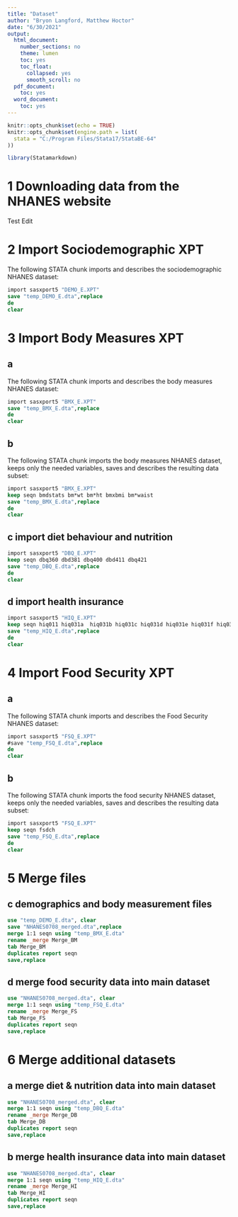 ```yaml
---
title: "Dataset"
author: "Bryon Langford, Matthew Hoctor"
date: "6/30/2021"
output:
  html_document:
    number_sections: no
    theme: lumen
    toc: yes
    toc_float:
      collapsed: yes
      smooth_scroll: no
  pdf_document:
    toc: yes
  word_document:
    toc: yes
---
```


```r
knitr::opts_chunk$set(echo = TRUE)
knitr::opts_chunk$set(engine.path = list(
  stata = "C:/Program Files/Stata17/StataBE-64"
))
```

```r
library(Statamarkdown)
```

# 1 Downloading data from the NHANES website
Test Edit

# 2 Import Sociodemographic XPT

The following STATA chunk imports and describes the sociodemographic NHANES dataset:

```stata
import sasxport5 "DEMO_E.XPT"
save "temp_DEMO_E.dta",replace
de
clear
```

# 3 Import Body Measures XPT

## a

The following STATA chunk imports and describes the body measures NHANES dataset:

```stata
import sasxport5 "BMX_E.XPT"
save "temp_BMX_E.dta",replace
de
clear
```

## b

The following STATA chunk imports the body measures NHANES dataset, keeps only the needed variables, saves and describes the resulting data subset:

```stata
import sasxport5 "BMX_E.XPT"
keep seqn bmdstats bm*wt bm*ht bmxbmi bm*waist
save "temp_BMX_E.dta",replace
de
clear
```

## c import diet behaviour and nutrition

```stata
import sasxport5 "DBQ_E.XPT"
keep seqn dbq360 dbd381 dbq400 dbd411 dbq421
save "temp_DBQ_E.dta",replace
de
clear
```

## d import health insurance

```stata
import sasxport5 "HIQ_E.XPT"
keep seqn hiq011 hiq031a  hiq031b hiq031c hiq031d hiq031e hiq031f hiq031g hiq031h hiq031i hiq031j hiq031aa
save "temp_HIQ_E.dta",replace
de
clear
```

# 4 Import Food Security XPT

## a

The following STATA chunk imports and describes the Food Security NHANES dataset:

```stata
import sasxport5 "FSQ_E.XPT"
#save "temp_FSQ_E.dta",replace
de
clear
```

## b

The following STATA chunk imports the food security NHANES dataset, keeps only the needed variables, saves and describes the resulting data subset:

```stata
import sasxport5 "FSQ_E.XPT"
keep seqn fsdch
save "temp_FSQ_E.dta",replace
de
clear
```

# 5 Merge files

## c demographics and body measurement files

```stata
use "temp_DEMO_E.dta", clear
save "NHANES0708_merged.dta",replace
merge 1:1 seqn using "temp_BMX_E.dta"
rename _merge Merge_BM
tab Merge_BM
duplicates report seqn
save,replace
```

## d merge food security data into main dataset

```stata
use "NHANES0708_merged.dta", clear
merge 1:1 seqn using "temp_FSQ_E.dta"
rename _merge Merge_FS
tab Merge_FS
duplicates report seqn
save,replace
```

# 6 Merge additional datasets

## a merge diet & nutrition data into main dataset

```stata
use "NHANES0708_merged.dta", clear
merge 1:1 seqn using "temp_DBQ_E.dta"
rename _merge Merge_DB
tab Merge_DB
duplicates report seqn
save,replace
```

## b merge health insurance data into main dataset

```stata
use "NHANES0708_merged.dta", clear
merge 1:1 seqn using "temp_HIQ_E.dta"
rename _merge Merge_HI
tab Merge_HI
duplicates report seqn
save,replace
```

